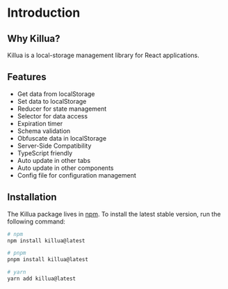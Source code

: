 # Introduction

## Why Killua?

Killua is a local-storage management library for React applications.

## Features

- Get data from localStorage
- Set data to localStorage
- Reducer for state management
- Selector for data access
- Expiration timer
- Schema validation
- Obfuscate data in localStorage
- Server-Side Compatibility
- TypeScript friendly
- Auto update in other tabs
- Auto update in other components
- Config file for configuration management

## Installation

The Killua package lives in [npm](https://www.npmjs.com/package/killua). To install the latest stable version, run the following command:

```bash
# npm
npm install killua@latest

# pnpm
pnpm install killua@latest

# yarn
yarn add killua@latest
```
